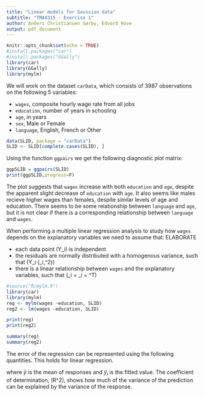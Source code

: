 ```yaml
---
title: "Linear models for Gaussian data"
subtitle: "TMA4315 - Exercise 1"
author: Anders Christiansen Sørby, Edvard Hove
output: pdf_document
---
```


```r
knitr::opts_chunk$set(echo = TRUE)
#install.packages("car")
#install.packages("GGally")
library(car)
library(GGally)
library(mylm)
```

We will work on the dataset `carData`, which consists of 3987 observations on the following 5 variables:

* `wages`, composite hourly wage rate from all jobs
* `education`, number of years in schooling
* `age`, in years
* `sex`, Male or Female
* `language`, English, French or Other

```r
data(SLID, package = "carData")
SLID <- SLID[complete.cases(SLID), ]
```

Using the function `ggpairs` we get the following diagnostic plot matrix:

```r
ggpSLID = ggpairs(SLID)
print(ggpSLID,progress=F)
```
The plot suggests that `wages` increase with both `education` and `age`, despite the apparent slight decrease of `education` with `age`. It also seems like males recieve higher wages than females, despite similar levels of age and education. There seems to be some relationship between `language` and `age`, but it is not clear if there is a corresponding relationship between `language` and `wages`. 

When performing a multiple linear regression analysis to study how `wages` depends on the explanatory variables we need to assume that: ELABORATE

- each data point \(Y_i\) is independent
- the residuals are normally distributed with a homogenous variance, such that \(Y_i \sim \mathcal{N}(\mu_i,\sigma^2)\)
- there is a linear relationship between `wages` and the explanatory variables, such that \(\mu_i = \eta_i = \mathbf{x_i}^T\beta\)
```r
#source("R/mylm.R")
library(car)
library(mylm)
reg <- mylm(wages ~education, SLID)
reg2 <- lm(wages ~education, SLID)

print(reg)
print(reg2)

summary(reg)
summary(reg2)
```

The error of the regression can be represented using the following quantities. This holds for linear regression.

\begin{align}
SSE = \sum^{n}_{i=1}(\hat{y}_i - \bar{y})^2 \\
SSR = \sum^{n}_{i=1}(y_i - \hat{y}_i)^2 \\
SST = \sum^{n}_{i=1}(y_i - \bar{y}_i)^2 = SSE + SSR \\
R^2 = 1 - \frac{SSR}{SST}
\end{align}
where $\bar{y}$ is the mean of responses and $\hat{y}_i$ is the fitted value. The coefficient of determination, \(R^2\), shows how much of the variance of the prediction can be explained by the variance of the response.
